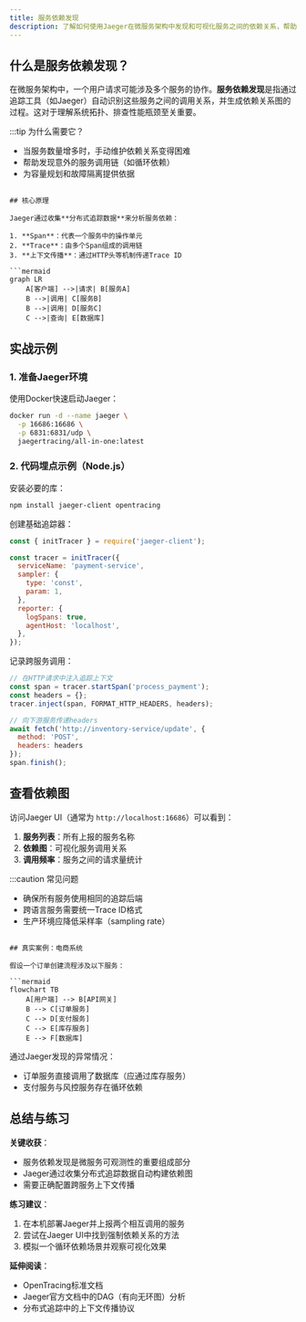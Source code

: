 ```yaml
---
title: 服务依赖发现
description: 了解如何使用Jaeger在微服务架构中发现和可视化服务之间的依赖关系，帮助初学者掌握分布式系统调试的核心技能。
---
```


## 什么是服务依赖发现？

在微服务架构中，一个用户请求可能涉及多个服务的协作。**服务依赖发现**是指通过追踪工具（如Jaeger）自动识别这些服务之间的调用关系，并生成依赖关系图的过程。这对于理解系统拓扑、排查性能瓶颈至关重要。

:::tip 为什么需要它？
- 当服务数量增多时，手动维护依赖关系变得困难
- 帮助发现意外的服务调用链（如循环依赖）
- 为容量规划和故障隔离提供依据
```

## 核心原理

Jaeger通过收集**分布式追踪数据**来分析服务依赖：

1. **Span**：代表一个服务中的操作单元
2. **Trace**：由多个Span组成的调用链
3. **上下文传播**：通过HTTP头等机制传递Trace ID

```mermaid
graph LR
    A[客户端] -->|请求| B[服务A]
    B -->|调用| C[服务B]
    B -->|调用| D[服务C]
    C -->|查询| E[数据库]
```

## 实战示例

### 1. 准备Jaeger环境

使用Docker快速启动Jaeger：

```bash
docker run -d --name jaeger \
  -p 16686:16686 \
  -p 6831:6831/udp \
  jaegertracing/all-in-one:latest
```

### 2. 代码埋点示例（Node.js）

安装必要的库：

```bash
npm install jaeger-client opentracing
```

创建基础追踪器：

```javascript
const { initTracer } = require('jaeger-client');

const tracer = initTracer({
  serviceName: 'payment-service',
  sampler: {
    type: 'const',
    param: 1,
  },
  reporter: {
    logSpans: true,
    agentHost: 'localhost',
  },
});
```

记录跨服务调用：

```javascript
// 在HTTP请求中注入追踪上下文
const span = tracer.startSpan('process_payment');
const headers = {};
tracer.inject(span, FORMAT_HTTP_HEADERS, headers);

// 向下游服务传递headers
await fetch('http://inventory-service/update', { 
  method: 'POST',
  headers: headers 
});
span.finish();
```

## 查看依赖图

访问Jaeger UI（通常为 `http://localhost:16686`）可以看到：

1. **服务列表**：所有上报的服务名称
2. **依赖图**：可视化服务调用关系
3. **调用频率**：服务之间的请求量统计

:::caution 常见问题
- 确保所有服务使用相同的追踪后端
- 跨语言服务需要统一Trace ID格式
- 生产环境应降低采样率（sampling rate）
```

## 真实案例：电商系统

假设一个订单创建流程涉及以下服务：

```mermaid
flowchart TB
    A[用户端] --> B[API网关]
    B --> C[订单服务]
    C --> D[支付服务]
    C --> E[库存服务]
    E --> F[数据库]
```

通过Jaeger发现的异常情况：
- 订单服务直接调用了数据库（应通过库存服务）
- 支付服务与风控服务存在循环依赖

## 总结与练习

**关键收获**：
- 服务依赖发现是微服务可观测性的重要组成部分
- Jaeger通过收集分布式追踪数据自动构建依赖图
- 需要正确配置跨服务上下文传播

**练习建议**：
1. 在本机部署Jaeger并上报两个相互调用的服务
2. 尝试在Jaeger UI中找到强制依赖关系的方法
3. 模拟一个循环依赖场景并观察可视化效果

**延伸阅读**：
- OpenTracing标准文档
- Jaeger官方文档中的DAG（有向无环图）分析
- 分布式追踪中的上下文传播协议